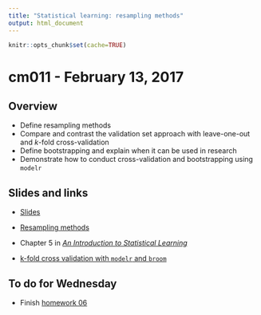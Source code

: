 ```yaml
---
title: "Statistical learning: resampling methods"
output: html_document
---
```


```r
knitr::opts_chunk$set(cache=TRUE)
```

# cm011 - February 13, 2017

## Overview

* Define resampling methods
* Compare and contrast the validation set approach with leave-one-out and $k$-fold cross-validation
* Define bootstrapping and explain when it can be used in research
* Demonstrate how to conduct cross-validation and bootstrapping using `modelr`

## Slides and links

* [Slides](extras/cm011_slides.html)
* [Resampling methods](stat005_resampling.html)

* Chapter 5 in [*An Introduction to Statistical Learning*](http://link.springer.com.proxy.uchicago.edu/book/10.1007%2F978-1-4614-7138-7)
* [k-fold cross validation with `modelr` and `broom`](https://drsimonj.svbtle.com/k-fold-cross-validation-with-modelr-and-broom)

## To do for Wednesday

* Finish [homework 06](hw06-stat-learn.html)

